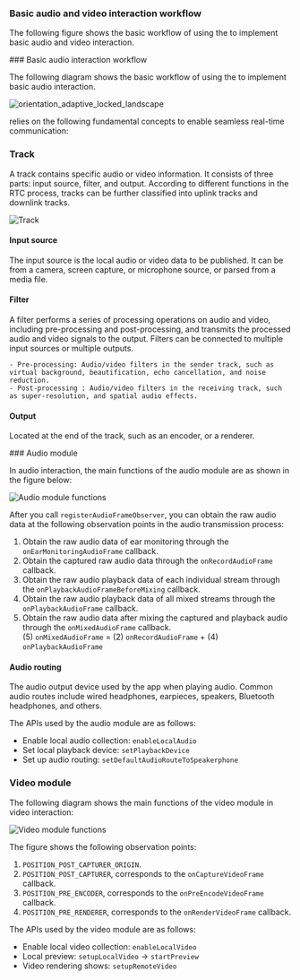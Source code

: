 <ProductWrapper notAllowed="voice-calling">

### Basic audio and video interaction workflow

The following figure shows the basic workflow of using the <Vpd k="SDK" /> to implement basic audio and video interaction.
</ProductWrapper>

<ProductWrapper product="voice-calling">
### Basic audio interaction workflow

The following diagram shows the basic workflow of using the <Vpd k="SDK" /> to implement basic audio interaction.
</ProductWrapper>

![orientation_adaptive_locked_landscape](/images/common/basic-audio-and-video.svg)

<Vg k="COMPANY" />  relies on the following fundamental concepts to enable seamless real-time communication:

<PlatformWrapper platform="web">

### Track

A track contains specific audio or video information. It consists of three parts: input source, filter, and output. According to different functions in the RTC process, tracks can be further classified into uplink tracks and downlink tracks.

![Track](/images/common/track.svg)

#### Input source

The input source is the local audio or video data to be published. It can be from a camera, screen capture, or microphone source, or parsed from a media file.

#### Filter 

A filter performs a series of processing operations on audio and video, including pre-processing and post-processing, and transmits the processed audio and video signals to the output. Filters can be connected to multiple input sources or multiple outputs.

    - Pre-processing: Audio/video filters in the sender track, such as virtual background, beautification, echo cancellation, and noise reduction.
    - Post-processing : Audio/video filters in the receiving track, such as super-resolution, and spatial audio effects.

#### Output

Located at the end of the track, such as an encoder, or a renderer.
</PlatformWrapper>

<PlatformWrapper notAllowed="web">
### Audio module

In audio interaction, the main functions of the audio module are as shown in the figure below:

![Audio module functions](/images/common/audio-module.svg)

After you call `registerAudioFrameObserver`, you can obtain the raw audio data at the following observation points in the audio transmission process:

1. Obtain the raw audio data of ear monitoring through the `onEarMonitoringAudioFrame` callback.  
2. Obtain the captured raw audio data through the `onRecordAudioFrame` callback.  
3. Obtain the raw audio playback data of each individual stream through the `onPlaybackAudioFrameBeforeMixing` callback.
4. Obtain the raw audio playback data of all mixed streams through the `onPlaybackAudioFrame` callback.
5. Obtain the raw audio data after mixing the captured and playback audio through the `onMixedAudioFrame` callback.  
    (5) `onMixedAudioFrame` = (2) `onRecordAudioFrame` + (4) `onPlaybackAudioFrame`

#### Audio routing

The audio output device used by the app when playing audio. Common audio routes include wired headphones, earpieces, speakers, Bluetooth headphones, and others.

  The APIs used by the audio module are as follows:

  - Enable local audio collection: `enableLocalAudio`
  - Set local playback device: `setPlaybackDevice`
  - Set up audio routing: `setDefaultAudioRouteToSpeakerphone`

<ProductWrapper notAllowed="voice-calling">

### Video module

The following diagram shows the main functions of the video module in video interaction:

![Video module functions](/images/common/video-module.svg)

The figure shows the following observation points: 

1. `POSITION_POST_CAPTURER_ORIGIN`.
2. `POSITION_POST_CAPTURER`, corresponds to the `onCaptureVideoFrame` callback.
3. `POSITION_PRE_ENCODER`, corresponds to the `onPreEncodeVideoFrame` callback.
4. `POSITION_PRE_RENDERER`, corresponds to the `onRenderVideoFrame` callback.

The APIs used by the video module are as follows:

- Enable local video collection: `enableLocalVideo`
- Local preview: `setupLocalVideo` → `startPreview`
- Video rendering shows: `setupRemoteVideo`

</ProductWrapper>

</PlatformWrapper>